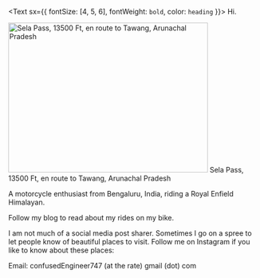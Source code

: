 <Text sx={{ fontSize: [4, 5, 6], fontWeight: `bold`, color: `heading` }}>
  Hi.
</Text>

<img src="https://milestogobeforeisleep.in/wp-content/uploads/2020/03/IMG_20200307_130605-2-scaled.jpg" width="400" height="300" alt="Sela Pass, 13500 Ft, en route to Tawang, Arunachal Pradesh" />
Sela Pass, 13500 Ft, en route to Tawang, Arunachal Pradesh


A motorcycle enthusiast from Bengaluru, India, riding a Royal Enfield Himalayan.

Follow my blog to read about my rides on my bike.

I am not much of a social media post sharer. Sometimes I go on a spree to let people know of beautiful places to visit. Follow me on Instagram if you like to know about these places:


Email: confusedEngineer747 (at the rate) gmail (dot) com